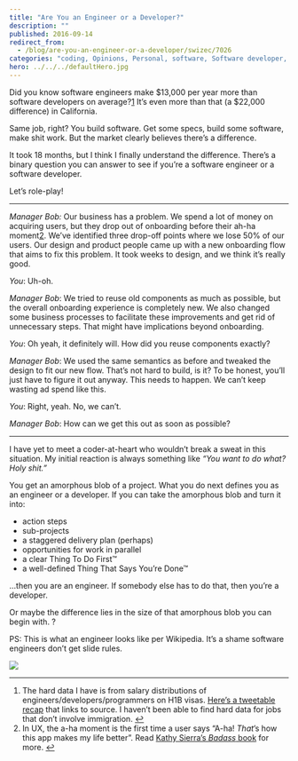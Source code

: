 ```yaml
---
title: "Are You an Engineer or a Developer?"
description: ""
published: 2016-09-14
redirect_from:
  - /blog/are-you-an-engineer-or-a-developer/swizec/7026
categories: "coding, Opinions, Personal, software, Software developer, Software development, Software engineer, Software engineering"
hero: ../../../defaultHero.jpg
---
```


Did you know software engineers make $13,000 per year more than software developers on average?[1](#fn1-23616 "see footnote") It’s even more than that (a $22,000 difference) in California.

Same job, right? You build software. Get some specs, build some software, make shit work. But the market clearly believes there’s a difference.

It took 18 months, but I think I finally understand the difference. There’s a binary question you can answer to see if you’re a software engineer or a software developer.

Let’s role-play!

---

_Manager Bob:_ Our business has a problem. We spend a lot of money on acquiring users, but they drop out of onboarding before their ah-ha moment[2](#fn2-23616 "see footnote"). We’ve identified three drop-off points where we lose 50% of our users. Our design and product people came up with a new onboarding flow that aims to fix this problem. It took weeks to design, and we think it’s really good.

_You_: Uh-oh.

_Manager Bob_: We tried to reuse old components as much as possible, but the overall onboarding experience is completely new. We also changed some business processes to facilitate these improvements and get rid of unnecessary steps. That might have implications beyond onboarding.

_You_: Oh yeah, it definitely will. How did you reuse components exactly?

_Manager Bob_: We used the same semantics as before and tweaked the design to fit our new flow. That’s not hard to build, is it? To be honest, you’ll just have to figure it out anyway. This needs to happen. We can’t keep wasting ad spend like this.

_You_: Right, yeah. No, we can’t.

_Manager Bob_: How can we get this out as soon as possible?

---

I have yet to meet a coder-at-heart who wouldn’t break a sweat in this situation. My initial reaction is always something like _“You want to do what? Holy shit.”_

You get an amorphous blob of a project. What you do next defines you as an engineer or a developer. If you can take the amorphous blob and turn it into:

- action steps
- sub-projects
- a staggered delivery plan (perhaps)
- opportunities for work in parallel
- a clear Thing To Do First™
- a well-defined Thing That Says You’re Done™

…then you are an engineer. If somebody else has to do that, then you’re a developer.

Or maybe the difference lies in the size of that amorphous blob you can begin with. ?

PS: This is what an engineer looks like per Wikipedia. It’s a shame software engineers don’t get slide rules.

![](https://upload.wikimedia.org/wikipedia/commons/thumb/d/d0/Kitty_Joyner_-_Electrical_Engineer_-_GPN-2000-001933.jpg/800px-Kitty_Joyner_-_Electrical_Engineer_-_GPN-2000-001933.jpg)

---

1.  The hard data I have is from salary distributions of engineers/developers/programmers on H1B visas. [Here’s a tweetable recap](https://twitter.com/swizec/status/569946812099862528) that links to source. I haven’t been able to find hard data for jobs that don’t involve immigration. [↩︎](#fnr1-23616 "return to article")
2.  In UX, the a-ha moment is the first time a user says “A-ha! _That_’s how this app makes my life better”. Read [Kathy Sierra’s _Badass_ book](https://www.amazon.com/Badass-Making-Awesome-Kathy-Sierra/dp/1491919019) for more. [↩︎](#fnr2-23616 "return to article")
